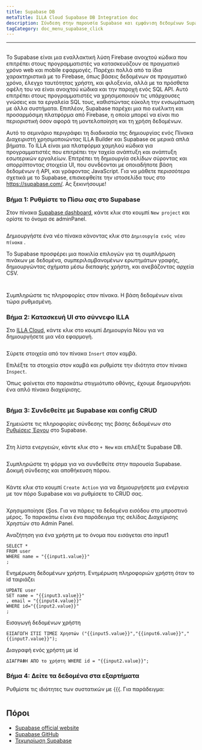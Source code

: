 ```yaml
---
title: Supabase DB
metaTitle: ILLA Cloud Supabase DB Integration doc
description: Σύνδεση στην παρουσία Supabase και εμφάνιση δεδομένων Supabase DB στα συστατικά
tagCategory: doc_menu_supabase_click
---
```


* * *

## <Heading hidden>Supabase DB</Heading>

Το Supabase είναι μια εναλλακτική λύση Firebase ανοιχτού κώδικα που επιτρέπει στους προγραμματιστές να κατασκευάζουν σε πραγματικό χρόνο web και mobile εφαρμογές. Παρέχει πολλά από τα ίδια χαρακτηριστικά με το Firebase, όπως βάσεις δεδομένων σε πραγματικό χρόνο, έλεγχο ταυτότητας χρήστη, και φιλοξενία, αλλά με τα πρόσθετα οφέλη του να είναι ανοιχτού κώδικα και την παροχή ενός SQL API. Αυτό επιτρέπει στους προγραμματιστές να χρησιμοποιούν τις υπάρχουσες γνώσεις και τα εργαλεία SQL τους, καθιστώντας εύκολη την ενσωμάτωση με άλλα συστήματα. Επιπλέον, Supabase παρέχει μια πιο ευέλικτη και προσαρμόσιμη πλατφόρμα από Firebase, η οποία μπορεί να είναι πιο περιοριστική όσον αφορά τη μοντελοποίηση και τη χρήση δεδομένων.

Αυτό το σεμινάριο περιγράφει τη διαδικασία της δημιουργίας ενός Πίνακα Διαχειριστή χρησιμοποιώντας ILLA Builder και Supabase σε μερικά απλά βήματα. Το ILLA είναι μια πλατφόρμα χαμηλού κώδικα για προγραμματιστές που επιτρέπει την ταχεία ανάπτυξη και ανάπτυξη εσωτερικών εργαλείων. Επιτρέπει τη δημιουργία σελίδων σύροντας και απορρίπτοντας στοιχεία UI, που συνδέονται με οποιαδήποτε βάση δεδομένων ή API, και γράφοντας JavaScript. Για να μάθετε περισσότερα σχετικά με το Supabase, επισκεφθείτε την ιστοσελίδα τους στο <https://supabase.com/>. Ας ξεκινήσουμε!

### Βήμα 1: Ρυθμίστε το Πίσω σας στο Supabase

Στον πίνακα [Supabase dashboard](https://app.supabase.com/projects), κάντε κλικ στο κουμπί `New project` και ορίστε το όνομα σε adminPanel.

<img
  src='https://cdn.illacloud.com/official-website/img/docs/assemble/supabase1.png'
  alt=""
/>

Δημιουργήστε ένα νέο πίνακα κάνοντας κλικ στο `Δημιουργία ενός νέου πίνακα` .

Το Supabase προσφέρει μια ποικιλία επιλογών για τη συμπλήρωση πινάκων με δεδομένα, συμπεριλαμβανομένων ερωτημάτων γραφής, δημιουργώντας σχήματα μέσω διεπαφής χρήστη, και ανεβάζοντας αρχεία CSV.

<img
  src='https://cdn.illacloud.com/official-website/img/docs/assemble/supabase2.png'
  alt=""
/>

<img
  src='https://cdn.illacloud.com/official-website/img/docs/assemble/supabase3.png'
  alt=""
/>

Συμπληρώστε τις πληροφορίες στον πίνακα. Η βάση δεδομένων είναι τώρα ρυθμισμένη.

### Βήμα 2: Κατασκευή UI στο σύννεφο ILLA

Στο [ILLA Cloud](https://cloud.illacloud.com), κάντε κλικ στο κουμπί Δημιουργία Νέου για να δημιουργήσετε μια νέα εφαρμογή.

<img
  src='https://cdn.illacloud.com/official-website/img/docs/assemble/supabase4.png'
  alt=""
/>

Σύρετε στοιχεία από τον πίνακα `Insert` στον καμβά.

Επιλέξτε τα στοιχεία στον καμβά και ρυθμίστε την ιδιότητα στον πίνακα `Inspect`.

Όπως φαίνεται στο παρακάτω στιγμιότυπο οθόνης, έχουμε δημιουργήσει ένα απλό πίνακα διαχείρισης.

<img
  src='https://cdn.illacloud.com/official-website/img/docs/assemble/supabase5.png'
  alt=""
/>

### Βήμα 3: Συνδεθείτε με Supabase και config CRUD

Σημειώστε τις πληροφορίες σύνδεσης της βάσης δεδομένων στο [Ρυθμίσεις Έργου](https://app.supabase.com/project/hdcfnsxpwwgboqomdrhp/settings/database) στο Supabase.

<img
  src='https://cdn.illacloud.com/official-website/img/docs/assemble/supabase6.png'
  alt=""
/>

Στη λίστα ενεργειών, κάντε κλικ στο `+ New` και επιλέξτε Supabase DB.

<img
  src='https://cdn.illacloud.com/official-website/img/docs/assemble/supabase7.png'
  alt=""
/>

Συμπληρώστε τη φόρμα για να συνδεθείτε στην παρουσία Supabase. Δοκιμή σύνδεσης και αποθήκευση πόρου.

<img
  src='https://cdn.illacloud.com/official-website/img/docs/assemble/supabase8.png'
  alt=""
/>

Κάντε κλικ στο κουμπί `Create Action` για να δημιουργήσετε μια ενέργεια με τον πόρο Supabase και να ρυθμίσετε το CRUD σας.

<img
  src='https://cdn.illacloud.com/official-website/img/docs/assemble/supabase9.png'
  alt=""
/>

Χρησιμοποίησε {Şos. Για να πάρεις τα δεδομένα εισόδου στο μπροστινό μέρος. Το παρακάτω είναι ένα παράδειγμα της σελίδας Διαχείρισης Χρηστών στο Admin Panel.

Αναζήτηση για ένα χρήστη με το όνομα που εισάγεται στο input1

```
SELECT *
FROM user
WHERE name = "{{input1.value}}"
;
```

Ενημέρωση δεδομένων χρήστη. Ενημέρωση πληροφοριών χρήστη όταν το id ταιριάζει

```
UPDATE user
SET name = "{{input3.value}}"
, email = "{{input4.value}}"
WHERE id="{{input2.value}}"
;
```

Εισαγωγή δεδομένων χρήστη

```
ΕΙΣΑΓΩΓΗ ΣΤΙΣ ΤΙΜΕΣ Χρηστών ("{{input5.value}}","{{input6.value}}","{{input7.value}}");
```

Διαγραφή ενός χρήστη με id

```
ΔΙΑΓΡΑΦΗ ΑΠΟ το χρήστη WHERE id = "{{input2.value}}";
```

### Βήμα 4: Δείτε τα δεδομένα στα εξαρτήματα

Ρυθμίστε τις ιδιότητες των συστατικών με {{{. Για παράδειγμα:

<img
  src='https://cdn.illacloud.com/official-website/img/docs/assemble/supabase10.png'
  alt=""
/>

## Πόροι

-   [Supabase official website](https://supabase.com/)
-   [Supabase GitHub](https://github.com/supabase/supabase)
-   [Τεκμηρίωση Supabase](https://supabase.com/docs)
